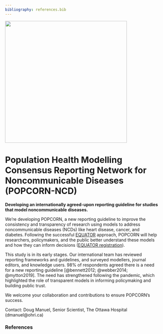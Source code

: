 ```yaml
---
bibliography: references.bib
---
```


::: centered_content
![](assets/logo-SVG/popcorn_main-wordmark.svg){width="400"}

# Population Health Modelling Consensus Reporting Network for Noncommunicable Diseases (POPCORN-NCD)

**Developing an internationally agreed-upon reporting guideline for studies that model noncommunicable diseases.**
:::

We're developing POPCORN, a new reporting guideline to improve the consistency and transparency of research using models to address noncommunicable diseases (NCDs) like heart disease, cancer, and diabetes. Following the successful [EQUATOR](https://www.equator-network.org) approach, POPCORN will help researchers, policymakers, and the public better understand these models and how they can inform decisions ([EQUATOR registration](https://www.equator-network.org/library/reporting-guidelines-under-development/reporting-guidelines-under-development-for-other-study-designs/#NCD)).

This study is in its early stages. Our international team has reviewed reporting frameworks and guidelines, and surveyed modellers, journal editors, and knowledge users. 98% of respondents agreed there is a need for a new reporting guideline [@bennett2012; @webber2014; @mytton2019]. The need has strengthened following the pandemic, which highlighted the role of transparent models in informing policymaking and building public trust.

We welcome your collaboration and contributions to ensure POPCORN's success. 

Contact: Doug Manuel, Senior Scientist, The Ottawa Hospital (dmanuel\@ohri.ca)



### References

::: {#refs}
:::
